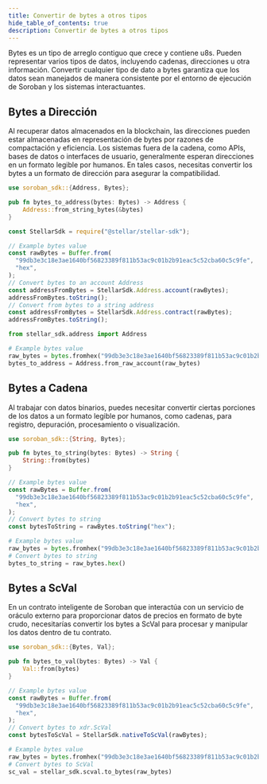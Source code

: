 ```yaml
---
title: Convertir de bytes a otros tipos
hide_table_of_contents: true
description: Convertir de bytes a otros tipos
---
```



Bytes es un tipo de arreglo contiguo que crece y contiene u8s. Pueden representar varios tipos de datos, incluyendo cadenas, direcciones u otra información. Convertir cualquier tipo de dato a bytes garantiza que los datos sean manejados de manera consistente por el entorno de ejecución de Soroban y los sistemas interactuantes.

## Bytes a Dirección

Al recuperar datos almacenados en la blockchain, las direcciones pueden estar almacenadas en representación de bytes por razones de compactación y eficiencia. Los sistemas fuera de la cadena, como APIs, bases de datos o interfaces de usuario, generalmente esperan direcciones en un formato legible por humanos. En tales casos, necesitas convertir los bytes a un formato de dirección para asegurar la compatibilidad.

<CodeExample>

```rust
use soroban_sdk::{Address, Bytes};

pub fn bytes_to_address(bytes: Bytes) -> Address {
    Address::from_string_bytes(&bytes)
}
```

```js
const StellarSdk = require("@stellar/stellar-sdk");

// Example bytes value
const rawBytes = Buffer.from(
  "99db3e3c18e3ae1640bf56823389f811b53ac9c01b2b91eac5c52cba60c5c9fe",
  "hex",
);
// Convert bytes to an account Address
const addressFromBytes = StellarSdk.Address.account(rawBytes);
addressFromBytes.toString();
// Convert from bytes to a string address
const addressFromBytes = StellarSdk.Address.contract(rawBytes);
addressFromBytes.toString();
```

```python
from stellar_sdk.address import Address

# Example bytes value
raw_bytes = bytes.fromhex("99db3e3c18e3ae1640bf56823389f811b53ac9c01b2b91eac5c52cba60c5c9fe")
bytes_to_address = Address.from_raw_account(raw_bytes)
```

</CodeExample>

## Bytes a Cadena

Al trabajar con datos binarios, puedes necesitar convertir ciertas porciones de los datos a un formato legible por humanos, como cadenas, para registro, depuración, procesamiento o visualización.

<CodeExample>

```rust
use soroban_sdk::{String, Bytes};

pub fn bytes_to_string(bytes: Bytes) -> String {
    String::from(bytes)
}
```

```js
// Example bytes value
const rawBytes = Buffer.from(
  "99db3e3c18e3ae1640bf56823389f811b53ac9c01b2b91eac5c52cba60c5c9fe",
  "hex",
);
// Convert bytes to string
const bytesToString = rawBytes.toString("hex");
```

```python
# Example bytes value
raw_bytes = bytes.fromhex("99db3e3c18e3ae1640bf56823389f811b53ac9c01b2b91eac5c52cba60c5c9fe")
# Convert bytes to string
bytes_to_string = raw_bytes.hex()
```

</CodeExample>

## Bytes a ScVal

En un contrato inteligente de Soroban que interactúa con un servicio de oráculo externo para proporcionar datos de precios en formato de byte crudo, necesitarías convertir los bytes a ScVal para procesar y manipular los datos dentro de tu contrato.

<CodeExample>

```rust
use soroban_sdk::{Bytes, Val};

pub fn bytes_to_val(bytes: Bytes) -> Val {
    Val::from(bytes)
}
```

```js
// Example bytes value
const rawBytes = Buffer.from(
  "99db3e3c18e3ae1640bf56823389f811b53ac9c01b2b91eac5c52cba60c5c9fe",
  "hex",
);
// Convert bytes to xdr.ScVal
const bytesToScVal = StellarSdk.nativeToScVal(rawBytes);
```

```python
# Example bytes value
raw_bytes = bytes.fromhex("99db3e3c18e3ae1640bf56823389f811b53ac9c01b2b91eac5c52cba60c5c9fe")
# Convert bytes to ScVal
sc_val = stellar_sdk.scval.to_bytes(raw_bytes)
```

</CodeExample>
